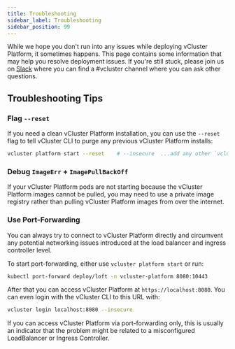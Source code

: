 ```yaml
---
title: Troubleshooting
sidebar_label: Troubleshooting
sidebar_position: 99
---
```



While we hope you don't run into any issues while deploying vCluster Platform, it sometimes happens. This
page contains some information that may help you resolve deployment issues. If you're still
stuck, please join us on [Slack](https://slack.loft.sh/) where you can find a #vcluster channel
where you can ask other questions.

## Troubleshooting Tips

### Flag `--reset`

If you need a clean vCluster Platform installation, you can use the `--reset` flag to tell vCluster CLI to purge
any previous vCluster Platform installs:

```bash
vcluster platform start --reset    # --insecure  ...add any other `vcluster platform start` flags if needed
```

### Debug `ImageErr` + `ImagePullBackOff`

If your vCluster Platform pods are not starting because the vCluster Platform images cannot be pulled, you may need to
use a private image registry rather than
pulling vCluster Platform images from over the internet.

### Use Port-Forwarding

You can always try to connect to vCluster Platform directly and circumvent any potential networking issues
introduced at the load balancer and ingress controller level.

To start port-forwarding, either use `vcluster platform start` or run:

```bash
kubectl port-forward deploy/loft -n vcluster-platform 8080:10443
```

After that you can access vCluster Platform at `https://localhost:8080`. You can even login with the vCluster CLI
to this URL with:

```bash
vcluster login localhost:8080 --insecure
```

If you can access vCluster Platform via port-forwarding only, this is usually an indicator that the problem
might be related to a misconfigured LoadBalancer or Ingress Controller.
